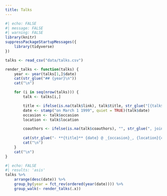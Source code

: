 ```yaml
---
title: Talks
---
```




```r
#| echo: FALSE
#| message: FALSE
#| warning: FALSE
library(knitr)
suppressPackageStartupMessages({
    library(tidyverse)
})

talks <- read_csv("data/talks.csv")

render_talks <- function(talks) {
    year <- year(talks[1,]$date)
    cat(str_glue("## {year}\n"))
    cat("\n")

    for (i in seq(nrow(talks))) {
        talk <- talks[i,]

        title <- ifelse(is.na(talk$link), talk$title, str_glue("[{talk$title}]({talk$link})"))
        date <- stamp("on March 1 1999", quiet = TRUE)(talk$date)
        occasion <- talk$occasion
        location <- talk$location

        coauthors <- ifelse(is.na(talk$coauthors), "", str_glue(", joint work with {talk$coauthors}"))
        
        cat(str_glue("- **{title}** {date} @ _{occasion}_, {location}{coauthors}"))
        cat("\n")
    }
    cat("\n")
}
```


```r
#| echo: FALSE
#| results: 'asis'
talks %>%
    arrange(desc(date)) %>%
    group_by(year = fct_rev(ordered(year(date)))) %>%
    group_walk(~ render_talks(.x))
```